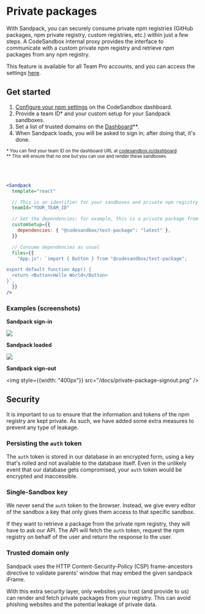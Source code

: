 # Private packages

With Sandpack, you can securely consume private npm registries (GitHub packages, npm private registry, custom registries, etc.) within just a few steps. A CodeSandbox internal proxy provides the interface to communicate with a custom private npm registry and retrieve npm packages from any npm registry. 

This feature is available for all Team Pro accounts, and you can access the settings [here](https://codesandbox.io/dashboard/settings/npm-registry).

## Get started

1. [Configure your npm settings](https://codesandbox.io/docs/learn/sandboxes/custom-npm-registry) on the CodeSandbox dashboard.
2. Provide a team ID* and your custom setup for your Sandpack sandboxes.
3. Set a list of trusted domains on the [Dashboard](https://codesandbox.io/dashboard/)**.
4. When Sandpack loads, you will be asked to sign in; after doing that, it's done.

<small>* You can find your team ID on the dashboard URL at [codesandbox.io/dashboard](https://codesandbox.io/dashboard/)</small>
<br/>
<small>** This will ensure that no one but you can use and render these sandboxes</small>

<br/><br/>

```jsx
<Sandpack
  template="react"

  // This is an identifier for your sandboxes and private npm registry
  teamId="YOUR_TEAM_ID"

  // Set the dependencies; for example, this is a private package from GitHub packages
  customSetup={{
    dependencies: { "@codesandbox/test-package": "latest" },
  }}

  // Consume dependencies as usual
  files={{
    "App.js": `import { Button } from "@codesandbox/test-package";

export default function App() {
  return <Button>Hello World</Button>
}`,
  }}
/>

```

### Examples (screenshots)

**Sandpack sign-in**

<img src="/docs/private-package-signin.png" />

**Sandpack loaded**

<img src="/docs/private-package-loaded.png" />

**Sandpack sign-out**

<img style={{width: "400px"}} src="/docs/private-package-signout.png" />

## Security

It is important to us to ensure that the information and tokens of the npm registry are kept private. As such, we have added some extra measures to prevent any type of leakage.

### Persisting the `auth` token

The `auth` token is stored in our database in an encrypted form, using a key that's rolled and not available to the database itself. Even in the unlikely event that our database gets compromised, your `auth` token would be encrypted and inaccessible.

### Single-Sandbox key

We never send the `auth` token to the browser. Instead, we give every editor of the sandbox a key that only gives them access to that specific sandbox.

If they want to retrieve a package from the private npm registry, they will have to ask our API. The API will fetch the `auth` token, request the npm registry on behalf of the user and return the response to the user.

### Trusted domain only

Sandpack uses the HTTP Content-Security-Policy (CSP) frame-ancestors directive to validate parents' window that may embed the given sandpack iFrame.

With this extra security layer, only websites you trust (and provide to us) can render and fetch private packages from your registry. This can avoid phishing websites and the potential leakage of private data.

